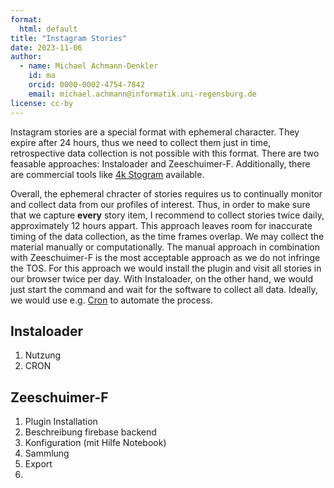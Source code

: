 ```yaml
---
format: 
  html: default
title: "Instagram Stories"
date: 2023-11-06
author:
  - name: Michael Achmann-Denkler
    id: ma
    orcid: 0000-0002-4754-7842
    email: michael.achmann@informatik.uni-regensburg.de
license: cc-by
---
```


Instagram stories are a special format with ephemeral character. They expire after 24 hours, thus we need to collect them just in time, retrospective data collection is not possible with this format. There are two feasable approaches: Instaloader and Zeeschuimer-F. Additionally, there are commercial tools like [4k Stogram](https://www.4kdownload.com/de/products/stogram-2) available. 

Overall, the ephemeral chracter of stories requires us to continually monitor and collect data from our profiles of interest. Thus, in order to make sure that we capture **every** story item, I recommend to collect stories twice daily, approximately 12 hours appart. This approach leaves room for inaccurate timing of the data collection, as the time frames overlap. We may collect the material manually or computationally. The manual approach in combination with Zeeschuimer-F is the most acceptable approach as we do not infringe the TOS. For this approach we would install the plugin and visit all stories in our browser twice per day. With Instaloader, on the other hand, we would just start the command and wait for the software to collect all data. Ideally, we would use e.g. [Cron](https://de.wikipedia.org/wiki/Cron) to automate the process. 

## Instaloader
1. Nutzung
2. CRON


## Zeeschuimer-F

1. Plugin Installation
2. Beschreibung firebase backend
3. Konfiguration (mit Hilfe Notebook)
4. Sammlung
5. Export
6. 